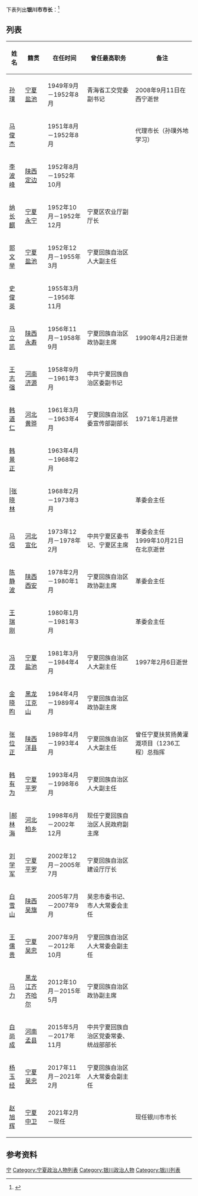 下表列出'''银川市市长'''：<ref>{{cite book|title=宁夏百科全书|author=《宁夏百科全书》编纂委员会编|publisher=宁夏人民出版社|year=1998|isbn=|location=|page=}}</ref>

==列表==
{{dynamic list}}
{| border="0" cellpadding="3px" style="border: 1px solid #999; background-color:#ffffff;"
|-align="center" style="background-color: #cccccc;"
! 姓名
! 籍贯
! 在任时间
! 曾任最高职务
! 备注
|-----
| [[孙璞_(1915年)|孙璞]]
| [[宁夏|宁夏]][[盐池|盐池]]
| 1949年9月－1952年8月
| 青海省工交党委副书记
| 2008年9月11日在西宁逝世
|-----
| [[马俊杰|马俊杰]]
| 
| 1951年8月－1952年8月
| 
| 代理市长（孙璞外地学习）
|-----
| [[李波峰|李波峰]]
| [[陕西|陕西]][[定边|定边]]
| 1952年8月－1952年10月
| 
| 
|-----
| [[纳长麒|纳长麒]]
| [[宁夏|宁夏]][[永宁县|永宁]]
| 1952年10月－1952年12月
| 宁夏区农业厅副厅长
| 
|-----
| [[郭文举|郭文举]]
| [[宁夏|宁夏]][[盐池|盐池]]
| 1952年12月－1955年3月
| 宁夏回族自治区人大副主任
| 
|-----
| [[史俊英|史俊英]]
| 
| 1955年3月－1956年11月
| 
| 
|-----
| [[马立凯|马立凯]]
| [[陕西|陕西]][[永寿县|永寿]]
| 1956年11月－1958年9月
| 宁夏回族自治区政协副主席
| 1990年4月2日逝世
|-----
| [[王志强_(1914年)|王志强]]
| [[河南|河南]][[济源|济源]]
| 1958年9月－1961年3月
| 中共宁夏回族自治区委副书记
| 
|-----
| [[韩道仁_(1921年)|韩道仁]]
| [[河北|河北]][[黄骅市|黄骅]]
| 1961年3月－1963年4月
| 宁夏回族自治区委宣传部副部长
| 1971年1月逝世
|-----
| [[韩景正|韩景正]]
| 
| 1963年4月－1968年2月
| 
| 
|-----
| |[[张晓林|张晓林]]
| 
| 1968年2月－1973年3月
| 
| 革委会主任
|-----
| [[马信_(共和国)|马信]]
| [[河北|河北]][[宣化县|宣化]]
| 1973年12月－1978年2月
| 中共宁夏区委书记、宁夏区主席
| 革委会主任<br>1999年10月21日在北京逝世
|-----
| [[陈静波|陈静波]]
| [[陕西|陕西]][[西安|西安]]
| 1978年2月－1980年1月
| 宁夏回族自治区政协副主席
| 革委会主任
|-----
| [[王瑞刚|王瑞刚]]
| 
| 1980年1月－1981年3月
| 
| 革委会主任
|-----
| [[冯茂_(1921年)|冯茂]]
| [[宁夏|宁夏]][[盐池|盐池]]
| 1981年3月－1984年4月
| 宁夏回族自治区人大副主任
| 1997年2月6日逝世
|-----
| [[金晓昀|金晓昀]]
| [[黑龙江|黑龙江]][[克山|克山]]
| 1984年4月－1989年4月
| 宁夏回族自治区政协副主席
| 
|-----
| [[张位正|张位正]]
| [[陕西|陕西]][[洋县|洋县]]
| 1989年4月－1993年4月
| 宁夏回族自治区人大副主任
| 曾任宁夏扶贫扬黄灌溉项目（1236工程）总指挥
|-----
| [[韩有为|韩有为]]
| [[宁夏|宁夏]][[平罗|平罗]]
| 1993年4月－1998年6月
| 宁夏回族自治区人大副主任
| 
|-----
| |[[郝林海|郝林海]]
| [[河北|河北]][[柏乡|柏乡]]
| 1998年6月－2002年12月
| 现任宁夏回族自治区人民政府副主席
| 
|-----
| [[刘学军|刘学军]]
| [[宁夏|宁夏]][[平罗|平罗]]
| 2002年12月－2005年7月
| 宁夏回族自治区建设厅厅长
| 
|-----
| [[白雪山|白雪山]]
| [[陕西|陕西]][[吴旗|吴旗]]
| 2005年7月－2007年9月
| 吴忠市委书记、市人大常委会主任
| 
|-----
| [[王儒贵|王儒贵]]
| [[宁夏|宁夏]][[吴忠|吴忠]]
| 2007年9月－2012年10月
| 宁夏回族自治区人大常委会副主任
| 
|-----
| [[马力_(1957年)|马力]]
| [[黑龙江|黑龙江]][[齐齐哈尔|齐齐哈尔]]
| 2012年10月－2015年5月
| 宁夏回族自治区政协副主席
| 
|-----
| [[白尚成|白尚成]]
| [[河南|河南]][[孟县|孟县]]
| 2015年5月－2017年11月
| 中共宁夏回族自治区党委常委、统战部部长
| 
|-----
| [[杨玉经|杨玉经]]
| [[宁夏|宁夏]][[吴忠|吴忠]]
| 2017年11月－2021年2月
| 宁夏回族自治区人大常委会副主任
| 
|-----
| [[赵旭辉|赵旭辉]]
| [[宁夏|宁夏]][[中卫|中卫]]
| 2021年2月－现任
| 
| 现任银川市市长
|}

== 参考资料 ==
{{reflist}}

[[Category:中国市长列表|宁]]
[[Category:宁夏政治人物列表|Category:宁夏政治人物列表]]
[[Category:银川政治人物|Category:银川政治人物]]
[[Category:银川列表|Category:银川列表]]